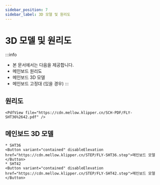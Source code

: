 ```yaml
---
sidebar_position: 7
sidebar_label: 3D 모델 및 원리도
---
```


# 3D 모델 및 원리도


:::info
* 본 문서에서는 다음을 제공합니다.
* 메인보드 원리도
* 메인보드 3D 모델
* 메인보드 고정대 (있을 경우)
:::

## 원리도

    <PdfView file="https://cdn.mellow.klipper.cn/SCH-PDF/FLY-SHT36%2642.pdf" />


## 메인보드 3D 모델
    * SHT36
    <Button variant="contained" disableElevation href="https://cdn.mellow.klipper.cn/STEP/FLY-SHT36.step">메인보드 모델</Button>
    * SHT42
    <Button variant="contained" disableElevation href="https://cdn.mellow.klipper.cn/STEP/FLY-SHT42.step">메인보드 모델</Button>
